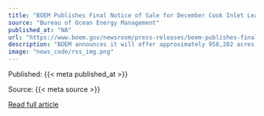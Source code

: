 ```yaml
---
title: "BOEM Publishes Final Notice of Sale for December Cook Inlet Lease Sale"
source: "Bureau of Ocean Energy Management"
published_at: "NA"
url: "https://www.boem.gov/newsroom/press-releases/boem-publishes-final-notice-sale-december-cook-inlet-lease-sale"
description: "BOEM announces it will offer approximately 958,202 acres off Alaska’s southcentral coast in a lease sale scheduled for Dec. 30, 2022."
image: "news_code/rss_img.png"
---
```



  Published: {{< meta published_at >}}
  

  Source: {{< meta source >}}
  

  [Read full article]({{< meta url >}})
  


